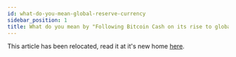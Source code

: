 ```yaml
---
id: what-do-you-mean-global-reserve-currency
sidebar_position: 1
title: What do you mean by "Following Bitcoin Cash on its rise to global reserve currency"?
---
```


This article has been relocated, read it at it's new home [here](/faqs/Global-Reserve-Currency/what-do-you-mean-global-reserve-currency).
